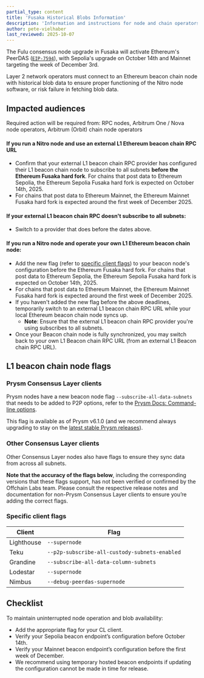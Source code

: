```yaml
---
partial_type: content
title: 'Fusaka Historical Blobs Information'
description: 'Information and instructions for node and chain operators that will be impacted by the Fusaka upgrade for historical blob data.'
author: pete-vielhaber
last_reviewed: 2025-10-07
---
```



<VanillaAdmonition type="info" title="Fusaka: historical blobs">

The Fulu consensus node upgrade in Fusaka will activate Ethereum's PeerDAS ([`EIP-7594`](https://eips.ethereum.org/EIPS/eip-7594)), with Sepolia's upgrade on October 14th and Mainnet targeting the week of December 3rd.

Layer 2 network operators must connect to an Ethereum beacon chain node with historical blob data to ensure proper functioning of the Nitro node software, or risk failure in fetching blob data.

## Impacted audiences

Required action will be required from: RPC nodes, Arbitrum One / Nova node operators, Arbitrum (Orbit) chain node operators

#### If you run a Nitro node and use an external L1 Ethereum beacon chain RPC URL

- Confirm that your external L1 beacon chain RPC provider has configured their L1 beacon chain node to subscribe to all subnets **before the Ethereum Fusaka hard fork**. For chains that post data to Ethereum Sepolia, the Ethereum Sepolia Fusaka hard fork is expected on October 14th, 2025.
- For chains that post data to Ethereum Mainnet, the Ethereum Mainnet Fusaka hard fork is expected around the first week of December 2025.

#### If your external L1 beacon chain RPC doesn't subscribe to all subnets:

- Switch to a provider that does before the dates above.

#### If you run a Nitro node and operate your own L1 Ethereum beacon chain node:

- Add the new flag (refer to [specific client flags](#specific-client-flags)) to your beacon node's configuration before the Ethereum Fusaka hard fork. For chains that post data to Ethereum Sepolia, the Ethereum Sepolia Fusaka hard fork is expected on October 14th, 2025.
- For chains that post data to Ethereum Mainnet, the Ethereum Mainnet Fusaka hard fork is expected around the first week of December 2025.
- If you haven't added the new flag before the above deadlines, temporarily switch to an external L1 beacon chain RPC URL while your local Ethereum beacon chain node syncs up.
  - **Note**: Ensure that the external L1 beacon chain RPC provider you're using subscribes to all subnets.
- Once your Beacon chain node is fully synchronized, you may switch back to your own L1 Beacon chain RPC URL (from an external L1 Beacon chain RPC URL).

## L1 beacon chain node flags

### Prysm Consensus Layer clients

Prysm nodes have a new beacon node flag `--subscribe-all-data-subnets` that needs to be added to P2P options, refer to the [Prysm Docs: Command-line options](https://prysm.offchainlabs.com/docs/configure-prysm/parameters/).

This flag is available as of Prysm v6.1.0 (and we recommend always upgrading to stay on the [latest stable Prysm releases](https://github.com/OffchainLabs/prysm/releases)).

### Other Consensus Layer clients

Other Consensus Layer nodes also have flags to ensure they sync data from across all subnets.

**Note that the accuracy of the flags below**, including the corresponding versions that these flags support, has not been verified or confirmed by the Offchain Labs team. Please consult the respective release notes and documentation for non-Prysm Consensus Layer clients to ensure you’re adding the correct flags.

### Specific client flags

| Client     | Flag                                          |
| ---------- | --------------------------------------------- |
| Lighthouse | `--supernode`                                 |
| Teku       | `--p2p-subscribe-all-custody-subnets-enabled` |
| Grandine   | `--subscribe-all-data-column-subnets`         |
| Lodestar   | `--supernode`                                 |
| Nimbus     | `--debug-peerdas-supernode`                   |

## Checklist

To maintain uninterrupted node operation and blob availability:

- Add the appropriate flag for your CL client.
- Verify your Sepolia beacon endpoint’s configuration before October 14th.
- Verify your Mainnet beacon endpoint’s configuration before the first week of December.
- We recommend using temporary hosted beacon endpoints if updating the configuration cannot be made in time for release.

</VanillaAdmonition>
